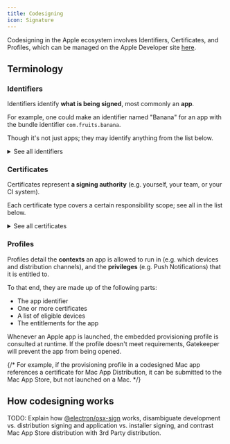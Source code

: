 ```yaml
---
title: Codesigning
icon: Signature
---
```


Codesigning in the Apple ecosystem involves Identifiers, Certificates, and Profiles, which can be managed on the Apple Developer site [here](https://developer.apple.com/account/resources/identifiers/list).

## Terminology

### Identifiers

Identifiers identify **what is being signed**, most commonly an **app**.

For example, one could make an identifier named "Banana" for an app with the bundle identifier `com.fruits.banana`.

Though it's not just apps; they may identify anything from the list below.

<details>
  <summary>See all identifiers</summary>

- App IDs

  > Register an App ID to enable your app, app extensions, or App Clip to access available services and identify your app in a provisioning profile. You can enable app services when you create an App ID or modify these settings later.
  - App

    The form includes the following fields (some being readonly, others being editable).
    - **Platform**: "iOS, iPadOS, macOS, tvOS, watchOS, visionOS"
    - **Description**: Editable.
      > You cannot use special characters such as @, &, \*, "
    - **App ID Prefix**: Your team ID (e.g. `TVU9P2GAL9`).
    - **Bundle ID**:
      1.  Explicit

          An Explicit Bundle ID refers to a single app. If you choose this, you can select most **Capabilities**, **App Services**, and **Capability Requests** below, though a small number are greyed out.

          > We recommend using a reverse-domain name style string (i.e. `com.domainname.appname`). It cannot contain an asterisk (\*).

      2.  Wildcard

          A wildcard Bundle ID can refer to one or more apps. If you choose this, only a small number of **Capabilities**, **App Services**, and **Capability Requests** are selectable.

          > Example : `com.domainname.*`

    - **Capabilities**:
      A long list of capabilities to enable/disable, such as **App Groups** and **Push Notifications**.
    - **App Services**:
      Three app services to enable/disable: MusicKit, ShazamKit, and WeatherKit.
    - **Capability Requests**:
      A long list of capability requests you can make to request special permissions from Apple, e.g. **Embedded Browser Engine** and **StoreKit External Purchase**.

  - App Clip

- Services IDs
  > For each website that uses Sign in with Apple, register a services identifier (Services ID), configure your domain and return URL, and create an associated private key.
- Pass Type IDs
  > Register a pass type identifier (Pass Type ID) for each kind of pass you create (i.e. gift cards). Registering your Pass Type IDs lets you generate Apple-issued certificates which are used to digitally sign and send updates to your passes, and allow your passes to be recognized by Wallet.
- Order Type IDs
  > Register an order type identifier (Order Type ID) to support signing and distributing order bundles with Wallet and Apple Pay. Registering your order type ID lets you generate certificates to digitally sign and send updates to your orders in Wallet.
- Website Push IDs
  > Register a Website Push Identifier (Website Push ID). Registering your Website Push IDs lets you generate Apple-issued certificates which are used to digitally sign and send push notifications from your website to macOS.
- iCloud Containers
  > Registering your iCloud Container lets you use the iCloud Storage APIs to enable your apps to store data and documents in iCloud, keeping your apps up to date automatically.
- App Groups
  > Registering your App Group allows access to group containers that are shared among multiple related apps, and allows certain additional interprocess communication between the apps.
- Merchant IDs
  > Register your Merchant Identifiers (Merchant IDs) to enable your apps and websites to process transactions for physical goods and services. Generate an Apple Pay Payment Processing certificate for each registered Merchant ID to validate transactions initiated within your app and/or website.
- Media IDs
  > Register a media identifier (Media ID) for each app that uses the Apple Music API, ShazamKit or Apple Music Feed. Then create an associated private key.
- Map IDs
  > For each website that uses MapKit JS, register a Maps identifier (Maps ID) then create an associated private key.

</details>

### Certificates

Certificates represent **a signing authority** (e.g. yourself, your team, or your CI system).

Each certificate type covers a certain responsibility scope; see all in the list below.

<details>
  <summary>See all certificates</summary>

- **Software**
  - Apple Development

    > Sign development versions of your iOS, iPadOS, macOS, tvOS, watchOS, and visionOS apps.

  - Apple Distribution

    > Sign your iOS, iPadOS, macOS, tvOS, watchOS, and visionOS apps for release testing using Ad Hoc distribution or for submission to App Store Connect.

  - iOS App Development

    > Sign development versions of your iOS app.

  - iOS Distribution (App Store Connect and Ad Hoc)

    > Sign your iOS, iPadOS, watchOS, and visionOS apps for submission to App Store Connect or for Ad Hoc distribution.

  - Mac Development

    > Sign development versions of your Mac app.

  - Mac App Distribution

    > This certificate is used to code sign your app and configure a Distribution Provisioning Profile for submission to the Mac App Store Connect.

  - Mac Installer Distribution

    > This certificate is used to sign your app's Installer Package for submission to the Mac App Store Connect.

  - Developer ID Application
    > This certificate is used to code sign your app for distribution outside of the Mac App Store Connect.

- **Services**
  - Apple Push Notification service SSL (Sandbox)

    > Establish connectivity between your notification server and the Apple Push Notification service sandbox environment to deliver remote notifications to your app. A separate certificate is required for each app you develop.

  - Apple Push Notification service SSL (Sandbox & Production)

    > Establish connectivity between your notification server, the Apple Push Notification service sandbox, and production environments to deliver remote notifications to your app. When utilizing HTTP/2, the same certificate can be used to deliver app notifications, update ClockKit complication data, and alert background VoIP apps of incoming activity. A separate certificate is required for each app you distribute.

  - Pass Type ID Certificate

    > Sign and send updates to passes in Wallet.

  - Order Type ID Certificate

    > Sign and send updates to order information payloads displayed in Apple Wallet.

  - Website Push ID Certificate

    > Sign and send updates for Websites.

  - Swift Package Collection Certificate

    > Sign Swift Package Collections for distribution.

  - Swift Package Certificate

    > Sign Swift packages and package collections for distribution. For use with Swift Package Manager v5.9 or later.

  - WatchKit Services Certificate

    > Establish connectivity between your notification server, the Apple Push Notification service sandbox, and production environment to update ClockKit complication data. When utilizing HTTP/2, the same certificate can be used to deliver app notifications, update ClockKit complication data, and alert background VoIP apps of incoming activity. A separate certificate is required for each app you distribute.

  - VoIP Services Certificate

    > Establish connectivity between your notification server, the Apple Push Notification service sandbox, and production environment to alert background VoIP apps of incoming activity. A separate certificate is required for each app you distribute.

  - Apple Pay Payment Processing Certificate

    > Decrypt app transaction data sent by Apple to a merchant/developer.

  - Apple Pay Merchant Identity Certificate

    > A client TLS certificate that is used to authenticate you to Apple Pay Payment Processing Servers

</details>

### Profiles

Profiles detail the **contexts** an app is allowed to run in (e.g. which devices and distribution channels), and the **privileges** (e.g. Push Notifications) that it is entitled to.

To that end, they are made up of the following parts:

- The app identifier
- One or more certificates
- A list of eligible devices
- The entitlements for the app

Whenever an Apple app is launched, the embedded provisioning profile is consulted at runtime. If the profile doesn't meet requirements, Gatekeeper will prevent the app from being opened.

{/* For example, if the provisioning profile in a codesigned Mac app references a certificate for Mac App Distribution, it can be submitted to the Mac App Store, but not launched on a Mac. */}

## How codesigning works

TODO: Explain how [@electron/osx-sign](https://github.com/electron/osx-sign) works, disambiguate development vs. distribution signing and application vs. installer signing, and contrast Mac App Store distribution with 3rd Party distribution.
